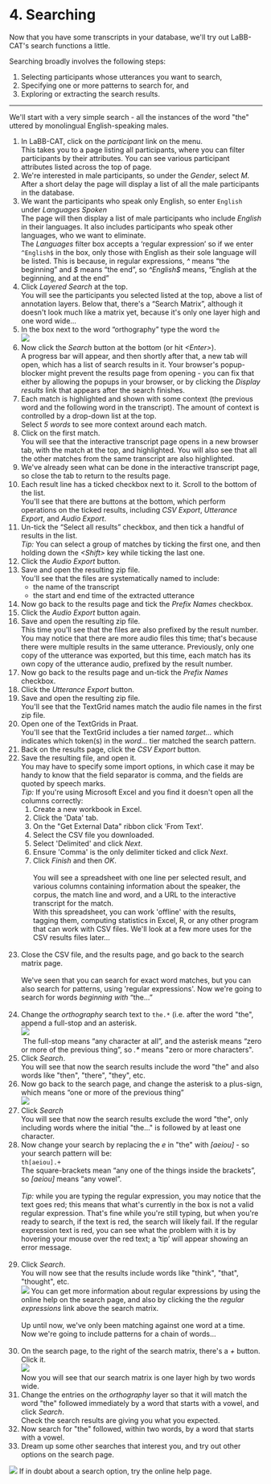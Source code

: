 # 4. Searching

Now that you have some transcripts in your database, we\'ll try out
LaBB-CAT\'s search functions a little.

Searching broadly involves the following steps:

1.  Selecting participants whose utterances you want to search,
2.  Specifying one or more patterns to search for, and
3.  Exploring or extracting the search results.

------------------------------------------------------------------------

We\'ll start with a very simple search - all the instances of the word
\"the\" uttered by monolingual English-speaking males.

1.  In LaBB-CAT, click on the *participant* link on the menu.\
    This takes you to a page listing all participants, where you can
    filter participants by their attributes. You can see various
    participant attributes listed across the top of page.
2.  We\'re interested in male participants, so under the *Gender*,
    select *M*.\
    After a short delay the page will display a list of all the male
    participants in the database.
3.  We want the participants who speak only English, so enter `English`
    under *Languages Spoken*\
    The page will then display a list of male participants who include
    *English* in their languages. It also includes participants who
    speak other languages, who we want to eliminate.\
    The *Languages* filter box accepts a 'regular expression' so if we
    enter `^English$` in the box, only those with English as their sole
    language will be listed. This is because, in regular expressions,
    *\^* means "the beginning" and *\$* means "the end", so
    *\^English\$* means, "English at the beginning, and at the end"
4.  Click *Layered Search* at the top.\
    You will see the participants you selected listed at the top, above
    a list of annotation layers. Below that, there\'s a "Search Matrix",
    although it doesn\'t look much like a matrix yet, because it\'s only
    one layer high and one word wide...
5.  In the box next to the word "orthography" type the word `the`\
    ![](orthography-the.png)
6.  Now click the *Search* button at the bottom (or hit *\<Enter\>*).\
    A progress bar will appear, and then shortly after that, a new tab
    will open, which has a list of search results in it. Your browser\'s
    popup-blocker might prevent the results page from opening - you can
    fix that either by allowing the popups in your browser, or by
    clicking the *Display results* link that appears after the search
    finishes.
7.  Each match is highlighted and shown with some context (the previous
    word and the following word in the transcript). The amount of
    context is controlled by a drop-down list at the top.\
    Select *5 words* to see more context around each match.
8.  Click on the first match.\
    You will see that the interactive transcript page opens in a new
    browser tab, with the match at the top, and highlighted. You will
    also see that all the other matches from the same transcript are
    also highlighted.
9.  We\'ve already seen what can be done in the interactive transcript
    page, so close the tab to return to the results page.
10. Each result line has a ticked checkbox next to it. Scroll to the
    bottom of the list.\
    You\'ll see that there are buttons at the bottom, which perform
    operations on the ticked results, including *CSV Export*, *Utterance
    Export*, and *Audio Export*.
11. Un-tick the "Select all results" checkbox, and then tick a handful
    of results in the list.    \
    *Tip:* You can select a group of matches by ticking the first one,
    and then holding down the *\<Shift\>* key while ticking the last
    one.
12. Click the *Audio Export* button.
13. Save and open the resulting zip file.\
    You\'ll see that the files are systematically named to include:
    -   the name of the transcript
    -   the start and end time of the extracted utterance
14. Now go back to the results page and tick the *Prefix Names*
    checkbox.
15. Click the *Audio Export* button again.
16. Save and open the resulting zip file.\
    This time you\'ll see that the files are also prefixed by the result
    number.\
    You may notice that there are more audio files this time; that\'s
    because there were multiple results in the same utterance.
    Previously, only one copy of the utterance was exported, but this
    time, each match has its own copy of the utterance audio, prefixed
    by the result number.
17. Now go back to the results page and un-tick the *Prefix Names*
    checkbox.
18. Click the *Utterance Export* button.
19. Save and open the resulting zip file.\
    You\'ll see that the TextGrid names match the audio file names in
    the first zip file.
20. Open one of the TextGrids in Praat.\
    You\'ll see that the TextGrid includes a tier named *target...*
    which indicates which token(s) in the *word...* tier matched the
    search pattern.
21. Back on the results page, click the *CSV Export* button.
22. Save the resulting file, and open it.\
    You may have to specify some import options, in which case it may be
    handy to know that the field separator is comma, and the fields are
    quoted by speech marks.    \
    *Tip:* If you\'re using Microsoft Excel and you find it doesn\'t
    open all the columns correctly:
    1.  Create a new workbook in Excel.
    2.  Click the \'Data\' tab.
    3.  On the \"Get External Data\" ribbon click \'From Text\'.
    4.  Select the CSV file you downloaded.
    5.  Select \'Delimited\' and click *Next*.
    6.  Ensure \'Comma\' is the only delimiter ticked and click *Next*.
    7.  Click *Finish* and then *OK*.\
        \
        You will see a spreadsheet with one line per selected result,
        and various columns containing information about the speaker,
        the corpus, the match line and word, and a URL to the
        interactive transcript for the match.\
        With this spreadsheet, you can work \'offline\' with the
        results, tagging them, computing statistics in Excel, R, or any
        other program that can work with CSV files. We\'ll look at a few
        more uses for the CSV results files later...\
         
23. Close the CSV file, and the results page, and go back to the search
    matrix page.\
    \
    We\'ve seen that you can search for exact word matches, but you can
    also search for patterns, using \'regular expressions\'. Now we\'re
    going to search for words *beginning with* "the\..."\
     
24. Change the *orthography* search text to `the.*` (i.e. after the word
    \"the\", append a full-stop and an asterisk.\
    ![](starts-the.png)    \
     The full-stop means "any character at all", and the asterisk means
    "zero or more of the previous thing", so *.\** means \"zero or more
    characters\".
25. Click *Search*.\
    You will see that now the search results include the word \"the\"
    and also words like \"then\", \"there\", \"they\", etc.
26. Now go back to the search page, and change the asterisk to a
    plus-sign, which means "one or more of the previous thing"\
    ![](prefix-the.png)
27. Click *Search*\
    You will see that now the search results exclude the word \"the\",
    only including words where the initial \"the\...\" is followed by at
    least one character.
28. Now change your search by replacing the *e* in \"the\" with
    *\[aeiou\]* - so your search pattern will be:\
    `th[aeiou].+`\
    The square-brackets mean "any one of the things inside the
    brackets", so *\[aeiou\]* means "any vowel".\
    \
    *Tip:* while you are typing the regular expression, you may notice
    that the text goes red; this means that what\'s currently in the box
    is not a valid regular expression. That\'s fine while you\'re still
    typing, but when you\'re ready to search, if the text is red, the
    search will likely fail. If the regular expression text is red, you
    can see what the problem with it is by hovering your mouse over the
    red text; a 'tip' will appear showing an error message.\
     
29. Click *Search*.\
    You will now see that the results include words like \"think\",
    \"that\", \"thought\", etc.\
    ![](help.png) You can get more information about regular expressions
    by using the online help on the search page, and also by clicking
    the the *regular expressions* link above the search matrix.\
    \
    Up until now, we\'ve only been matching against one word at a time.
    Now we\'re going to include patterns for a chain of words...\
     
30. On the search page, to the right of the search matrix, there\'s a
    *+* button. Click it.\
    ![](two-words-wide.png)    \
    Now you will see that our search matrix is one layer high by two
    words wide.
31. Change the entries on the *orthography* layer so that it will match
    the word \"the\" followed immediately by a word that starts with a
    vowel, and click *Search*.\
    Check the search results are giving you what you expected.
32. Now search for \"the\" followed, within two words, by a word that
    starts with a vowel.
33. Dream up some other searches that interest you, and try out other
    options on the search page.

![](help.png) If in doubt about a search option, try the online help
page.
